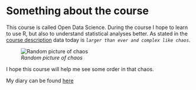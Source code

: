# Something about the course

This course is called Open Data Science. During the course I hope to learn to use R, but also to understand statistical analyses better. As stated in the [course description](https://wiki.helsinki.fi/display/SocStats/Introduction+to+Open+Data+Science,+spring+2017) data today is 
_```larger than ever and complex like chaos```_.

![_Random picture of chaos_](Recurrence_plot_of_mathematicaly_generated_chaos.jpg)



I hope this course will help me see some order in that chaos.

My diary can be found [here](https://hhusberg.github.io/IODS-project/)
